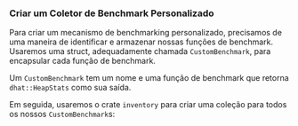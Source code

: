 
### Criar um Coletor de Benchmark Personalizado

Para criar um mecanismo de benchmarking personalizado,
precisamos de uma maneira de identificar e armazenar nossas funções de benchmark.
Usaremos uma struct, adequadamente chamada `CustomBenchmark`, para encapsular cada função de benchmark.

<PlayGameRsCustomBenchmark />

Um `CustomBenchmark` tem um nome e uma função de benchmark que retorna `dhat::HeapStats` como sua saída.

Em seguida, usaremos o crate `inventory` para criar uma coleção para todos os nossos `CustomBenchmark`s:

<PlayGameRsInventoryCollect />
